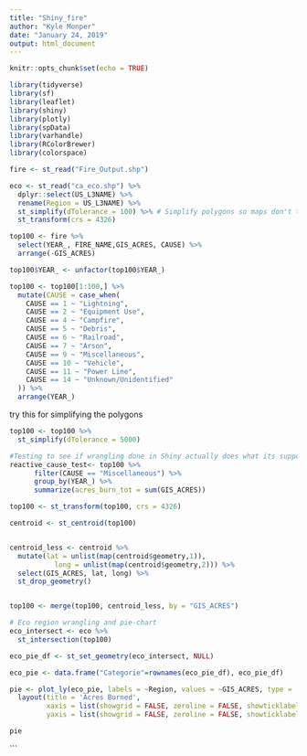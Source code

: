 ```yaml
---
title: "Shiny_fire"
author: "Kyle Monper"
date: "January 24, 2019"
output: html_document
---
```


```r
knitr::opts_chunk$set(echo = TRUE)
```

```r
library(tidyverse)
library(sf)
library(leaflet)
library(shiny)
library(plotly)
library(spData)
library(varhandle)
library(RColorBrewer)
library(colorspace)

fire <- st_read("Fire_Output.shp")

eco <- st_read("ca_eco.shp") %>% 
  dplyr::select(US_L3NAME) %>% 
  rename(Region = US_L3NAME) %>% 
  st_simplify(dTolerance = 100) %>% # Simplify polygons so maps don't take forever to load
  st_transform(crs = 4326)

```


```r

top100 <- fire %>% 
  select(YEAR_, FIRE_NAME,GIS_ACRES, CAUSE) %>% 
  arrange(-GIS_ACRES)

top100$YEAR_ <- unfactor(top100$YEAR_)

top100 <- top100[1:100,] %>% 
  mutate(CAUSE = case_when(
    CAUSE == 1 ~ "Lightning",
    CAUSE == 2 ~ "Equipment Use",
    CAUSE == 4 ~ "Campfire",
    CAUSE == 5 ~ "Debris",
    CAUSE == 6 ~ "Railroad",
    CAUSE == 7 ~ "Arson",
    CAUSE == 9 ~ "Miscellaneous",
    CAUSE == 10 ~ "Vehicle",
    CAUSE == 11 ~ "Power Line",
    CAUSE == 14 ~ "Unknown/Unidentified"
  )) %>% 
  arrange(YEAR_)


```

try this for simplifying the polygons
```r
top100 <- top100 %>% 
  st_simplify(dTolerance = 5000)
```


```r
#Testing to see if wrangling done in Shiny actually does what its supposed to
reactive_cause_test<- top100 %>%
      filter(CAUSE == "Miscellaneous") %>% 
      group_by(YEAR_) %>% 
      summarize(acres_burn_tot = sum(GIS_ACRES))
```



```r
top100 <- st_transform(top100, crs = 4326)

centroid <- st_centroid(top100)


centroid_less <- centroid %>% 
  mutate(lat = unlist(map(centroid$geometry,1)),
           long = unlist(map(centroid$geometry,2))) %>% 
  select(GIS_ACRES, lat, long) %>% 
  st_drop_geometry()


top100 <- merge(top100, centroid_less, by = "GIS_ACRES")


```

```r
# Eco region wrangling and pie-chart
eco_intersect <- eco %>% 
  st_intersection(top100)

eco_pie_df <- st_set_geometry(eco_intersect, NULL)

eco_pie <- data.frame("Categorie"=rownames(eco_pie_df), eco_pie_df)

pie <- plot_ly(eco_pie, labels = ~Region, values = ~GIS_ACRES, type = 'pie') %>%
  layout(title = 'Acres Burned',
         xaxis = list(showgrid = FALSE, zeroline = FALSE, showticklabels = FALSE),
         yaxis = list(showgrid = FALSE, zeroline = FALSE, showticklabels = FALSE))

pie

```

```















